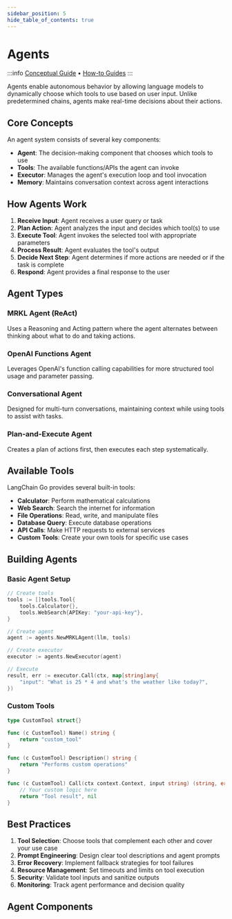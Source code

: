 ```yaml
---
sidebar_position: 5
hide_table_of_contents: true
---
```



# Agents

:::info
[Conceptual Guide](../../concepts/) • [How-to Guides](../../how-to/)
:::

Agents enable autonomous behavior by allowing language models to dynamically choose which tools to use based on user input. Unlike predetermined chains, agents make real-time decisions about their actions.

## Core Concepts

An agent system consists of several key components:

- **Agent**: The decision-making component that chooses which tools to use
- **Tools**: The available functions/APIs the agent can invoke
- **Executor**: Manages the agent's execution loop and tool invocation
- **Memory**: Maintains conversation context across agent interactions

## How Agents Work

1. **Receive Input**: Agent receives a user query or task
2. **Plan Action**: Agent analyzes the input and decides which tool(s) to use
3. **Execute Tool**: Agent invokes the selected tool with appropriate parameters
4. **Process Result**: Agent evaluates the tool's output
5. **Decide Next Step**: Agent determines if more actions are needed or if the task is complete
6. **Respond**: Agent provides a final response to the user

## Agent Types

### MRKL Agent (ReAct)
Uses a Reasoning and Acting pattern where the agent alternates between thinking about what to do and taking actions.

### OpenAI Functions Agent
Leverages OpenAI's function calling capabilities for more structured tool usage and parameter passing.

### Conversational Agent
Designed for multi-turn conversations, maintaining context while using tools to assist with tasks.

### Plan-and-Execute Agent
Creates a plan of actions first, then executes each step systematically.

## Available Tools

LangChain Go provides several built-in tools:

- **Calculator**: Perform mathematical calculations
- **Web Search**: Search the internet for information
- **File Operations**: Read, write, and manipulate files
- **Database Query**: Execute database operations
- **API Calls**: Make HTTP requests to external services
- **Custom Tools**: Create your own tools for specific use cases

## Building Agents

### Basic Agent Setup

```go
// Create tools
tools := []tools.Tool{
    tools.Calculator{},
    tools.WebSearch{APIKey: "your-api-key"},
}

// Create agent
agent := agents.NewMRKLAgent(llm, tools)

// Create executor
executor := agents.NewExecutor(agent)

// Execute
result, err := executor.Call(ctx, map[string]any{
    "input": "What is 25 * 4 and what's the weather like today?",
})
```

### Custom Tools

```go
type CustomTool struct{}

func (c CustomTool) Name() string {
    return "custom_tool"
}

func (c CustomTool) Description() string {
    return "Performs custom operations"
}

func (c CustomTool) Call(ctx context.Context, input string) (string, error) {
    // Your custom logic here
    return "Tool result", nil
}
```

## Best Practices

1. **Tool Selection**: Choose tools that complement each other and cover your use case
2. **Prompt Engineering**: Design clear tool descriptions and agent prompts
3. **Error Recovery**: Implement fallback strategies for tool failures
4. **Resource Management**: Set timeouts and limits on tool execution
5. **Security**: Validate tool inputs and sanitize outputs
6. **Monitoring**: Track agent performance and decision quality

## Agent Components

<DocCardList />
